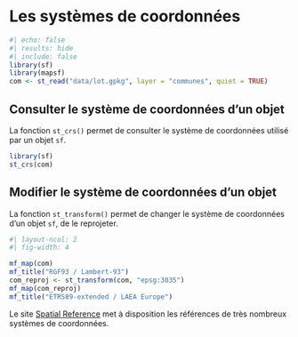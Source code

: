 # Les systèmes de coordonnées


```r
#| echo: false
#| results: hide
#| include: false
library(sf)
library(mapsf)
com <- st_read("data/lot.gpkg", layer = "communes", quiet = TRUE)
```


## Consulter le système de coordonnées d'un objet
La fonction `st_crs()` permet de consulter le système de coordonnées utilisé par un objet `sf`.

```r
library(sf)
st_crs(com)
```

## Modifier le système de coordonnées d'un objet 

La fonction `st_transform()` permet de changer le système de coordonnées d'un objet `sf`, de le reprojeter. 

```r
#| layout-ncol: 2
#| fig-width: 4

mf_map(com)
mf_title("RGF93 / Lambert-93")
com_reproj <- st_transform(com, "epsg:3035")
mf_map(com_reproj)
mf_title("ETRS89-extended / LAEA Europe")
```


::: {.callout-note}
Le site [Spatial Reference](http://spatialreference.org/) met à disposition les références de très nombreux systèmes de coordonnées. 
:::